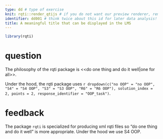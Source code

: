 ```yaml
---
type: dd # type of exercise
knit: rqti::render_qtijs # if you do not want our preview renderer, remove this
identifier: dd001 # think twice about this id for later data analysis!
title: A meaningful title that can be displayed in the LMS
---
```


```r
library(rqti)
```

# question

The philosophy of the rqti package is <<do one thing and do it well|one for
all>>.

Under the hood, the rqti package uses `r dropdown(c("no OOP" = "no OOP", "S4" =
"S4 OOP", "S3" = "S3 OOP", "R6" = "R6 OOP"), solution_index = 2, points = 2,
response_identifier = "OOP_task")`.

# feedback

The package `rqti` is specialized for producing xml rqti files so "do one thing
and do it well" is more appropriate. Under the hood we use S4 OOP.
